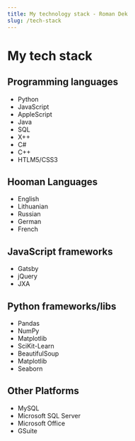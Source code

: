 ```yaml
---
title: My technology stack - Roman Dek
slug: /tech-stack
--- 
```


# My tech stack

## Programming languages 
- Python 
- JavaScript 
- AppleScript 
- Java 
- SQL
- X++
- C#
- C++ 
- HTLM5/CSS3

## Hooman Languages
- English 
- Lithuanian
- Russian
- German 
- French

## JavaScript frameworks 
- Gatsby
- jQuery 
- JXA

## Python frameworks/libs 
- Pandas
- NumPy
- Matplotlib
- SciKit-Learn
- BeautifulSoup 
- Matplotlib
- Seaborn 


## Other Platforms 
- MySQL 
- Microsoft SQL Server
- Microsoft Office
- GSuite 